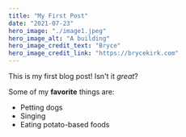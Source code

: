 ```yaml
---
title: "My First Post"
date: "2021-07-23"
hero_image: "./image1.jpeg"
hero_image_alt: "A building"
hero_image_credit_text: "Bryce"
hero_image_credit_link: "https://brycekirk.com"
---
```


This is my first blog post! Isn't it *great*?

Some of my **favorite** things are:

* Petting dogs
* Singing
* Eating potato-based foods